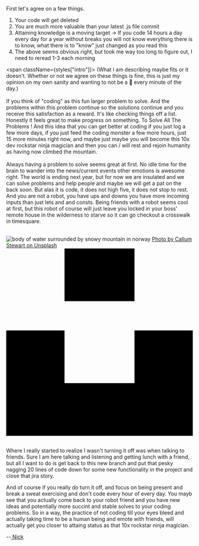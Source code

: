 
<div className={styles["Welcome"]}>

First let's agree on a few things.

1. Your code will get deleted
2. You are much more valuable than your latest .js file commit
3. Attaining knowledge is a moving target -> If you code 14 hours a day every day for a year without breaks you will not know everything there is to know, what there is to "know" just changed as you read this
4. The above seems obvious right, but took me way too long to figure out, I need to reread 1-3 each morning

<span className={styles["intro"]}>
  (What I am describing maybe fits or it doesn't. Whether or not we agree on
  these things is fine, this is just my opinion on my own sanity and wanting to
  not be a 🤖 every minute of the day.)
</span>
<br/>
<br/>
If you think of "coding" as this fun larger problem to solve. And the problems within this problem continue so the solutions continue and you receive this satisfaction as a reward. It's like checking things off a list. Honestly it feels great to make progress on something. To Solve All The Problems ! And this idea that you can get better at coding if you just log a few more days, if you just feed the coding monster a few more hours, just 15 more minutes right now, and maybe just maybe you will become this 10x dev rockstar ninja magician and then you can / will rest and rejoin humanity as having now climbed the mountain.
<br/>
<br/>
Always having a problem to solve seems great at first. No idle time for the brain to wander into the news/current events other emotions is awesome right. The world is ending next year, but for now we are insulated and we can solve problems and help people and maybe we will get a pat on the back soon. But alas it is code, it does not high five, it does not stop to rest. And you are not a robot, you have ups and downs you have more incoming inputs than just lets and and consts. Being friends with a robot seems cool at first, but this robot of course will just leave you locked in your boss' remote house in the wilderness to starve so it can go checkout a crosswalk in timesquare.
<br/>
<br/>
<div className={styles["image_container"]}>
  <img
    className={styles["image_norway"]}
    src={norway}
    alt="body of water surrounded by snowy mountain in norway"
  />
  <a
    href="https://unsplash.com/@callumstewartni?utm_medium=referral&amp;utm_campaign=photographer-credit&amp;utm_content=creditBadge"
    target="_blank"
    rel="noopener noreferrer"
    title="Download free do whatever you want high-resolution photos from Callum Stewart"
  >
    Photo by Callum Stewart on Unsplash
  <span className={styles["span"]}><svg className={styles["svg"]} xmlns="http://www.w3.org/2000/svg" viewBox="0 0 32 32"><title>unsplash-logo</title><path d="M10 9V0h12v9H10zm12 5h10v18H0V14h10v9h12v-9z"></path></svg></span>  </a>
</div>
<br/>

Where I really started to realize I wasn't turning it off was when talking to friends. Sure I am here talking and listening and getting lunch with a friend, but all I want to do is get back to this new branch and put that pesky nagging 20 lines of code down for some new functionality in the project and close that jira story.

And of course if you really do turn it off, and focus on being present and break a sweat exercising and don't code every hour of every day. You mayb see that you actually come back to your robot friend and you have new ideas and potentially more succint and stable solves to your coding problems. So in a way, the practice of not coding till your eyes bleed and actually taking time to be a human being and emote with friends, will actually get you closer to attaing status as that 10x rockstar ninja magician.

--<a href="https://nef.dev/tweet" target="_blank" rel="noopener noreferrer" title="Nick on twitter" > Nick</a>

</div>
